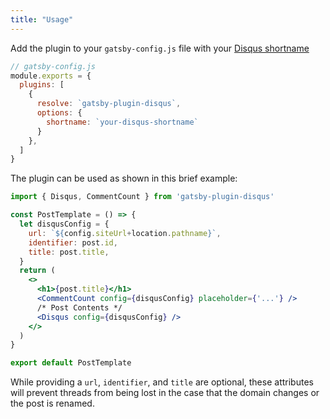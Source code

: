 ```yaml
---
title: "Usage"
---
```


Add the plugin to your `gatsby-config.js` file with your [Disqus shortname](https://help.disqus.com/installation/whats-a-shortname)  

```javascript
// gatsby-config.js
module.exports = {
  plugins: [
    {
      resolve: `gatsby-plugin-disqus`,
      options: {
        shortname: `your-disqus-shortname`
      }
    },
  ]
}
```
The plugin can be used as shown in this brief example:  

```jsx
import { Disqus, CommentCount } from 'gatsby-plugin-disqus'

const PostTemplate = () => {
  let disqusConfig = {
    url: `${config.siteUrl+location.pathname}`,
    identifier: post.id,
    title: post.title,
  }
  return (
    <>
      <h1>{post.title}</h1>
      <CommentCount config={disqusConfig} placeholder={'...'} />
      /* Post Contents */
      <Disqus config={disqusConfig} />
    </>
  )
}

export default PostTemplate
```  

While providing a `url`, `identifier`, and `title` are optional, these attributes will prevent threads from being lost in the case that the domain changes or the post is renamed.  

